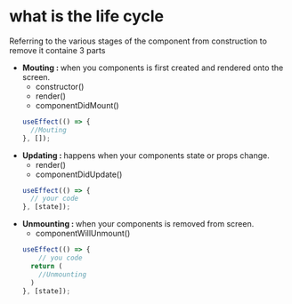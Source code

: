 # what is the life cycle 

Referring to the various stages of the component from construction to remove it containe 3 parts 

<ul>
<li>
<b>Mouting : </b>
when you components is first created and rendered onto the screen.

- constructor()
- render()
- componentDidMount()

```javascript
useEffect(() => {
  //Mouting
}, []);
```


</li>
<li>
<b>Updating : </b>
happens when your components state or props change.

- render()
- componentDidUpdate()

```javascript
useEffect(() => {
  // your code
}, [state]);
```


</li>
<li>
<b>Unmounting : </b>
when your components is removed from screen.

- componentWillUnmount()

```javascript
useEffect(() => {
    // you code
  return (
    //Unmounting
  )
}, [state]);
```


</li>
</ul>